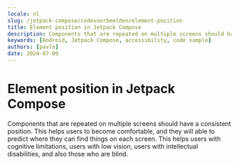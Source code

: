 ```yaml
---
locale: nl
slug: /jetpack-compose/codevoorbeelden/element-position
title: Element position in Jetpack Compose
description: Components that are repeated on multiple screens should have a consistent position.
keywords: [Android, Jetpack Compose, accessibility, code sample]
authors: [pavlo]
date: 2024-07-09
---
```


# Element position in Jetpack Compose

Components that are repeated on multiple screens should have a consistent position. This helps users to become comfortable, and they will able to predict where they can find things on each screen. This helps users with cognitive limitations, users with low vision, users with intellectual disabilities, and also those who are blind.

<CodeSample id="element-position" platform="compose" locale="nl"/>
